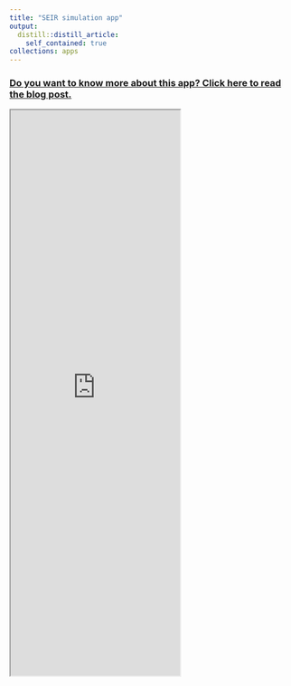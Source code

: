 ```yaml
---
title: "SEIR simulation app"
output:
  distill::distill_article:
    self_contained: true
collections: apps
---
```


### [Do you want to know more about this app? Click here to read the blog post.](https://www.hamilton.ie/covid19/posts/2020-10-01-how-hard-to-predict-cases/)


<iframe src="https://apmuhamilton.shinyapps.io/hamiltonseirsimulation" class="l-screen-inset shaded" height = "1000px"></iframe>